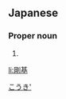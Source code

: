 ==Japanese==
{{ja-kanjitab|剛|基}}

===Proper noun===
{{ja-pos|proper|ごうき}}

# {{given name|male|lang=ja}}

[[Category:Japanese male given names|こうき']]

[[li:剛基]]